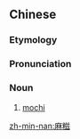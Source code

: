 ==Chinese==
{{zh-forms|alt=麻粢,麻餈*,麻糬}}

===Etymology===
{{rfe|nan}}

===Pronunciation===
{{zh-pron
|mn=môa-chî/môa-chû
|cat=n
}}

===Noun===
{{zh-noun}}

# {{lb|zh|Min Nan}} [[mochi]] {{gloss|a [[Japanese]] [[rice cake]] made from [[glutinous rice]]}}

{{zh-cat|Cakes and pastries}}

[[zh-min-nan:麻糍]]